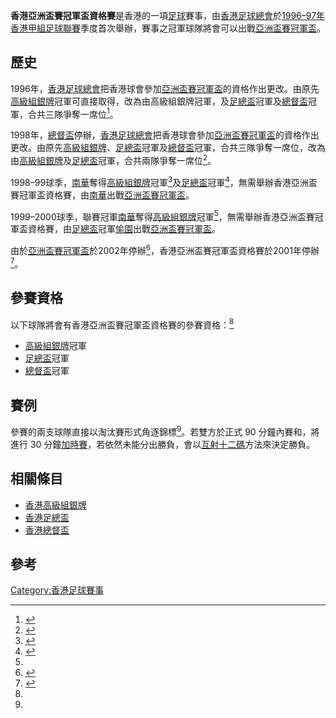 {{Infobox football tournament
|name = 香港亞洲盃賽冠軍盃資格賽
|logo = 
|founded = 1996年
|region = 香港
|teams = 2 隊
|international cup = [[亞洲盃賽冠軍盃|亞洲盃賽冠軍盃]]
|champion = 
|most successful club = 
}}

'''香港亞洲盃賽冠軍盃資格賽'''是香港的一項[[足球|足球]]賽事，由[[香港足球總會|香港足球總會]]於[[1996–97年香港甲組足球聯賽|1996–97年香港甲組足球聯賽]]季度首次舉辦，賽事之冠軍球隊將會可以出戰[[亞洲盃賽冠軍盃|亞洲盃賽冠軍盃]]。

==歷史==
1996年，[[香港足球總會|香港足球總會]]把香港球會參加[[亞洲盃賽冠軍盃|亞洲盃賽冠軍盃]]的資格作出更改。由原先[[香港高級組銀牌|高級組銀牌]]冠軍可直接取得，改為由高級組銀牌冠軍，及[[香港足總盃|足總盃]]冠軍及[[香港總督盃|總督盃]]冠軍，合共三隊爭奪一席位<ref name="#1">{{Cite web |url=http://www.rsssf.com/tablesh/hk97.html |title=存档副本 |accessdate=2013-05-29 |archive-date=2019-04-18 |archive-url=https://web.archive.org/web/20190418145650/http://www.rsssf.com/tablesh/hk97.html |dead-url=no }}</ref>。

1998年，[[香港總督盃|總督盃]]停辦，[[香港足球總會|香港足球總會]]把香港球會參加[[亞洲盃賽冠軍盃|亞洲盃賽冠軍盃]]的資格作出更改。由原先[[香港高級組銀牌|高級組銀牌]]、[[香港足總盃|足總盃]]冠軍及[[香港總督盃|總督盃]]冠軍，合共三隊爭奪一席位，改為由[[香港高級組銀牌|高級組銀牌]]及[[香港足總盃|足總盃]]冠軍，合共兩隊爭奪一席位<ref>{{Cite web |url=http://www.rsssf.com/tablesh/hk99.html |title=存档副本 |accessdate=2013-05-29 |archive-date=2019-04-18 |archive-url=https://web.archive.org/web/20190418175704/http://www.rsssf.com/tablesh/hk99.html |dead-url=no }}</ref>。

1998–99球季，[[南華足球隊|南華]]奪得[[香港高級組銀牌|高級組銀牌]]冠軍<ref name="#2">{{Cite web |url=http://www.rsssf.com/tablesh/hkshieldhist.html |title=存档副本 |accessdate=2013-05-29 |archive-date=2006-09-09 |archive-url=https://web.archive.org/web/20060909123222/http://www.rsssf.com/tablesh/hkshieldhist.html |dead-url=no }}</ref>及[[香港足總盃|足總盃]]冠軍<ref>{{Cite web |url=http://www.rsssf.com/tablesh/hkfacuphist.html |title=存档副本 |accessdate=2013-05-29 |archive-date=2006-09-08 |archive-url=https://web.archive.org/web/20060908000315/http://www.rsssf.com/tablesh/hkfacuphist.html |dead-url=no }}</ref>，無需舉辦香港亞洲盃賽冠軍盃資格賽，由[[南華足球隊|南華]]出戰[[亞洲盃賽冠軍盃|亞洲盃賽冠軍盃]]。

1999–2000球季，聯賽冠軍[[南華足球隊|南華]]奪得[[香港高級組銀牌|高級組銀牌]]冠軍<ref name="#2"/>，無需舉辦香港亞洲盃賽冠軍盃資格賽，由[[香港足總盃|足總盃]]冠軍[[愉園體育會|愉園]]出戰[[亞洲盃賽冠軍盃|亞洲盃賽冠軍盃]]。

由於[[亞洲盃賽冠軍盃|亞洲盃賽冠軍盃]]於2002年停辦<ref>{{Cite web |url=http://www.rsssf.com/tablesa/as2.html |title=存档副本 |accessdate=2013-05-29 |archive-date=2017-10-27 |archive-url=https://web.archive.org/web/20171027111446/http://www.rsssf.com/tablesa/as2.html |dead-url=no }}</ref>，香港亞洲盃賽冠軍盃資格賽於2001年停辦<ref>{{Cite web |url=http://www.rsssf.com/tablesh/hk01.html |title=存档副本 |accessdate=2013-05-29 |archive-date=2019-05-14 |archive-url=https://web.archive.org/web/20190514114912/http://www.rsssf.com/tablesh/hk01.html |dead-url=no }}</ref>。

==參賽資格==
以下球隊將會有香港亞洲盃賽冠軍盃資格賽的參賽資格：<ref name="#1"/>
*[[香港高級組銀牌|高級組銀牌]]冠軍
*[[香港足總盃|足總盃]]冠軍
*[[香港總督盃|總督盃]]冠軍

==賽例==
參賽的兩支球隊直接以淘汰賽形式角逐錦標<ref name="#1"/>。若雙方於正式 90 分鐘內賽和，將進行 30 分鐘[[加時賽|加時賽]]，若依然未能分出勝負，會以[[互射十二碼|互射十二碼]]方法來決定勝負。

== 相關條目 ==
*[[香港高級組銀牌|香港高級組銀牌]]
*[[香港足總盃|香港足總盃]]
*[[香港總督盃|香港總督盃]]

== 參考 ==
{{reflist|2}}

{{香港足球}}
{{香港亞洲盃賽冠軍盃資格賽賽季}}

[[Category:香港足球賽事|Category:香港足球賽事]]